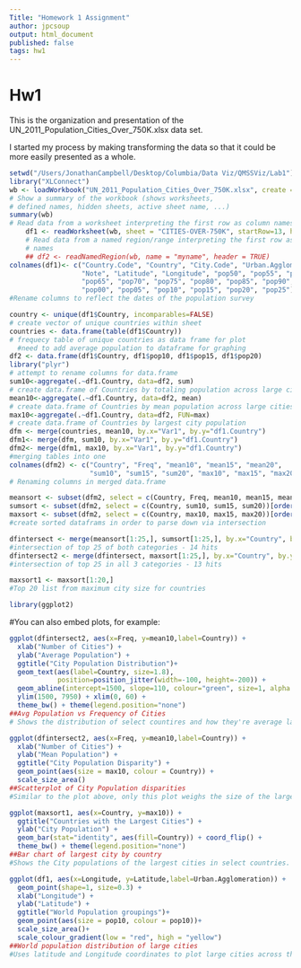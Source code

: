 ```yaml
---
Title: "Homework 1 Assignment"
author: jpcsoup
output: html_document
published: false
tags: hw1
---
```

Hw1
========================================================

This is the organization and presentation of the UN_2011_Population_Cities_Over_750K.xlsx data set. 

I started my process by making transforming the data so that it could be more easily presented as a whole.


```r
setwd("/Users/JonathanCampbell/Desktop/Columbia/Data Viz/QMSSViz/Lab1")
library("XLConnect")
wb <- loadWorkbook("UN_2011_Population_Cities_Over_750K.xlsx", create = FALSE)
# Show a summary of the workbook (shows worksheets,
# defined names, hidden sheets, active sheet name, ...)
summary(wb)
# Read data from a worksheet interpreting the first row as column names
    df1 <- readWorksheet(wb, sheet = "CITIES-OVER-750K", startRow=13, header=TRUE)
    # Read data from a named region/range interpreting the first row as column
    # names
    ## df2 <- readNamedRegion(wb, name = "myname", header = TRUE)
colnames(df1)<- c("Country.Code", "Country", "City.Code", "Urban.Agglomeration", 
                  "Note", "Latitude", "Longitude", "pop50", "pop55", "pop60", 
                  "pop65", "pop70", "pop75", "pop80", "pop85", "pop90", "pop95", 
                  "pop00", "pop05", "pop10", "pop15", "pop20", "pop25")
#Rename columns to reflect the dates of the population survey

country <- unique(df1$Country, incomparables=FALSE)
# create vector of unique countries within sheet
countries <- data.frame(table(df1$Country))
# frequecy table of unique countries as data frame for plot 
  #need to add average population to dataframe for graphing
df2 <- data.frame(df1$Country, df1$pop10, df1$pop15, df1$pop20)
library("plyr")
# attempt to rename columns for data.frame 
sum10<-aggregate(.~df1.Country, data=df2, sum)
# create data.frame of Countries by totaling population across large cities
mean10<-aggregate(.~df1.Country, data=df2, mean)
# create data.frame of Countries by mean population across large cities
max10<-aggregate(.~df1.Country, data=df2, FUN=max)
# create data.frame of Countries by largest city population
dfm <- merge(countries, mean10, by.x="Var1", by.y="df1.Country")
dfm1<- merge(dfm, sum10, by.x="Var1", by.y="df1.Country")
dfm2<- merge(dfm1, max10, by.x="Var1", by.y="df1.Country")
#merging tables into one
colnames(dfm2) <- c("Country", "Freq", "mean10", "mean15", "mean20", 
                    "sum10", "sum15", "sum20", "max10", "max15", "max20")
# Renaming columns in merged data.frame

meansort <- subset(dfm2, select = c(Country, Freq, mean10, mean15, mean20))[order(-dfm2$mean10),]
sumsort <- subset(dfm2, select = c(Country, sum10, sum15, sum20))[order(-dfm2$sum10),]
maxsort <- subset(dfm2, select = c(Country, max10, max15, max20))[order(-dfm2$max10),]
#create sorted dataframs in order to parse down via intersection

dfintersect <- merge(meansort[1:25,], sumsort[1:25,], by.x="Country", by.y="Country")
#intersection of top 25 of both categories - 14 hits
dfintersect2 <- merge(dfintersect, maxsort[1:25,], by.x="Country", by.y="Country")
#intersection of top 25 in all 3 categories - 13 hits

maxsort1 <- maxsort[1:20,]
#Top 20 list from maximum city size for countries

library(ggplot2)
```

#You can also embed plots, for example:

```r
ggplot(dfintersect2, aes(x=Freq, y=mean10,label=Country)) +
  xlab("Number of Cities") + 
  ylab("Average Population") + 
  ggtitle("City Population Distribution")+
  geom_text(aes(label=Country, size=1.8),
            position=position_jitter(width=-100, height=-200)) +
  geom_abline(intercept=1500, slope=110, colour="green", size=1, alpha = I(0.3)) +
  ylim(1500, 7950) + xlim(0, 60) + 
  theme_bw() + theme(legend.position="none")
##Avg Population vs Frequency of Cities
# Shows the distribution of select countires and how they're average large city population weights against the frequency of large cities in that country

```

```r
ggplot(dfintersect2, aes(x=Freq, y=mean10,label=Country)) +
  xlab("Number of Cities") + 
  ylab("Mean Population") + 
  ggtitle("City Population Disparity") +
  geom_point(aes(size = max10, colour = Country)) +
  scale_size_area()
##Scatterplot of City Population disparities
#Similar to the plot above, only this plot weighs the size of the largest city in that country to the dot size.

```


```r
ggplot(maxsort1, aes(x=Country, y=max10)) +
  ggtitle("Countries with the Largest Cities") +
  ylab("City Population") +
  geom_bar(stat="identity", aes(fill=Country)) + coord_flip() +
  theme_bw() + theme(legend.position="none") 
##Bar chart of largest city by country
#Shows the City populations of the largest cities in select countries.

```

```r
ggplot(df1, aes(x=Longitude, y=Latitude,label=Urban.Agglomeration)) +
  geom_point(shape=1, size=0.3) +
  xlab("Longitude") + 
  ylab("Latitude") + 
  ggtitle("World Population groupings")+
  geom_point(aes(size = pop10, colour = pop10))+
  scale_size_area()+
  scale_colour_gradient(low = "red", high = "yellow")
##World population distribution of large cities
#Uses latitude and Longitude coordinates to plot large cities across the world on the geographic grid.  The graph uses scaled dot size and color gradiation in order to represent the population sizes of the cities across the world

```

